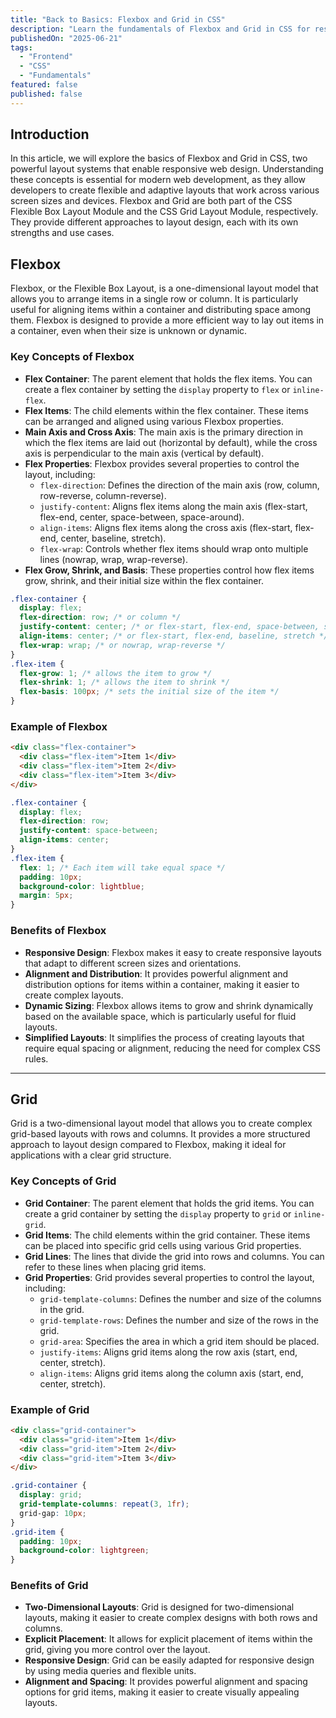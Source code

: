 ```yaml
---
title: "Back to Basics: Flexbox and Grid in CSS"
description: "Learn the fundamentals of Flexbox and Grid in CSS for responsive web design."
publishedOn: "2025-06-21"
tags: 
  - "Frontend"
  - "CSS"
  - "Fundamentals"
featured: false
published: false
---
```


## Introduction
In this article, we will explore the basics of Flexbox and Grid in CSS, two powerful layout systems that enable responsive web design. Understanding these concepts is essential for modern web development, as they
allow developers to create flexible and adaptive layouts that work across various screen sizes and devices. 
Flexbox and Grid are both part of the CSS Flexible Box Layout Module and the CSS Grid Layout Module, respectively. They provide different approaches to layout design, each with its own strengths and use cases. 

## Flexbox
Flexbox, or the Flexible Box Layout, is a one-dimensional layout model that allows you to
arrange items in a single row or column. It is particularly useful for aligning items within a container and distributing space among them. Flexbox is designed to provide a more efficient way to lay out
items in a container, even when their size is unknown or dynamic.

### Key Concepts of Flexbox
- **Flex Container**: The parent element that holds the flex items. You can create a flex container by setting the `display` property to `flex` or `inline-flex`.
- **Flex Items**: The child elements within the flex container. These items can be arranged and aligned using various Flexbox properties.
- **Main Axis and Cross Axis**: The main axis is the primary direction in which the flex items are laid out (horizontal by default), while the cross axis is perpendicular to the main axis (vertical by default).
- **Flex Properties**: Flexbox provides several properties to control the layout, including:
  - `flex-direction`: Defines the direction of the main axis (row, column, row-reverse, column-reverse).
  - `justify-content`: Aligns flex items along the main axis (flex-start, flex-end, center, space-between, space-around).
  - `align-items`: Aligns flex items along the cross axis (flex-start, flex-end, center, baseline, stretch).
  - `flex-wrap`: Controls whether flex items should wrap onto multiple lines (nowrap, wrap, wrap-reverse).  
- **Flex Grow, Shrink, and Basis**: These properties control how flex items grow, shrink, and their initial size within the flex container. 
```css
.flex-container {      
  display: flex;
  flex-direction: row; /* or column */
  justify-content: center; /* or flex-start, flex-end, space-between, space-around */
  align-items: center; /* or flex-start, flex-end, baseline, stretch */
  flex-wrap: wrap; /* or nowrap, wrap-reverse */
}
.flex-item {
  flex-grow: 1; /* allows the item to grow */
  flex-shrink: 1; /* allows the item to shrink */
  flex-basis: 100px; /* sets the initial size of the item */
}
``` 
### Example of Flexbox
```html
<div class="flex-container">
  <div class="flex-item">Item 1</div>
  <div class="flex-item">Item 2</div>
  <div class="flex-item">Item 3</div>
</div>
```
```css
.flex-container {
  display: flex;
  flex-direction: row;
  justify-content: space-between;
  align-items: center;
}
.flex-item {
  flex: 1; /* Each item will take equal space */
  padding: 10px;
  background-color: lightblue;
  margin: 5px;
}
```
### Benefits of Flexbox
- **Responsive Design**: Flexbox makes it easy to create responsive layouts that adapt to different
screen sizes and orientations.
- **Alignment and Distribution**: It provides powerful alignment and distribution options for items within a container, making it easier to create complex layouts.
- **Dynamic Sizing**: Flexbox allows items to grow and shrink dynamically based on the available space, which is particularly useful for fluid layouts.   
- **Simplified Layouts**: It simplifies the process of creating layouts that require equal spacing or alignment, reducing the need for complex CSS rules.

<Hr/>

## Grid
Grid is a two-dimensional layout model that allows you to create complex grid-based layouts with rows and columns. It provides a more structured approach to layout design compared to Flexbox, making it ideal for applications with a clear grid structure.

### Key Concepts of Grid
- **Grid Container**: The parent element that holds the grid items. You can create a grid container by setting the `display` property to `grid` or `inline-grid`.
- **Grid Items**: The child elements within the grid container. These items can be placed into specific grid cells using various Grid properties.
- **Grid Lines**: The lines that divide the grid into rows and columns. You can refer to these lines when placing grid items.
- **Grid Properties**: Grid provides several properties to control the layout, including:
  - `grid-template-columns`: Defines the number and size of the columns in the grid.
  - `grid-template-rows`: Defines the number and size of the rows in the grid.
  - `grid-area`: Specifies the area in which a grid item should be placed.
  - `justify-items`: Aligns grid items along the row axis (start, end, center, stretch).
  - `align-items`: Aligns grid items along the column axis (start, end, center, stretch).

### Example of Grid
```html
<div class="grid-container">
  <div class="grid-item">Item 1</div>
  <div class="grid-item">Item 2</div>
  <div class="grid-item">Item 3</div>
</div>
```
```css
.grid-container {
  display: grid;
  grid-template-columns: repeat(3, 1fr);
  grid-gap: 10px;
}
.grid-item {
  padding: 10px;
  background-color: lightgreen;
}
```
### Benefits of Grid
- **Two-Dimensional Layouts**: Grid is designed for two-dimensional layouts, making it easier to create complex designs with both rows and columns.
- **Explicit Placement**: It allows for explicit placement of items within the grid, giving you more control over the layout.
- **Responsive Design**: Grid can be easily adapted for responsive design by using media queries and flexible units.
- **Alignment and Spacing**: It provides powerful alignment and spacing options for grid items, making it easier to create visually appealing layouts.